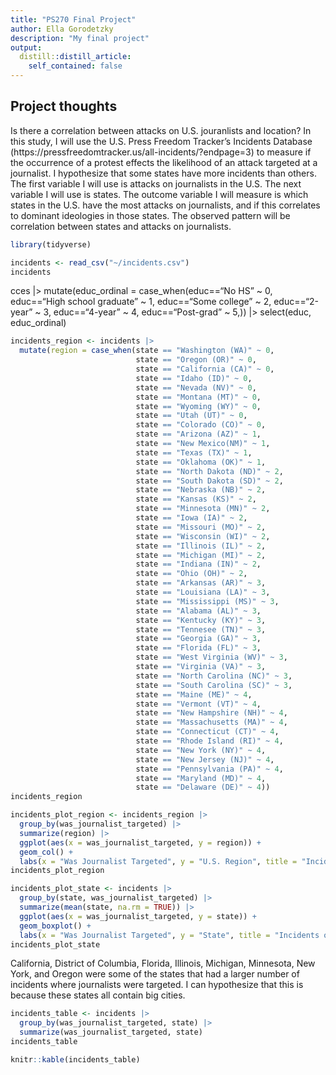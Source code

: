 ```yaml
---
title: "PS270 Final Project"
author: Ella Gorodetzky
description: "My final project"
output:
  distill::distill_article:
    self_contained: false
---
```




## Project thoughts

Is there a correlation between attacks on U.S. jouranlists and location? In this study, I will use the U.S. Press Freedom Tracker's Incidents Database (https://pressfreedomtracker.us/all-incidents/?endpage=3) to measure if the occurrence of a protest effects the likelihood of an attack targeted at a journalist. I hypothesize that some states have more incidents than others. The first variable I will use is attacks on journalists in the U.S. The next variable I will use is states. The outcome variable I will measure is which states in the U.S. have the most attacks on journalists, and if this correlates to dominant ideologies in those states. The observed pattern will be correlation between states and attacks on journalists.


```r
library(tidyverse)
```

```r
incidents <- read_csv("~/incidents.csv")
incidents
```
cces |>
mutate(educ_ordinal = case_when(educ=="No HS" ~ 0,
educ=="High school graduate" ~ 1,
educ=="Some college" ~ 2,
educ=="2-year" ~ 3,
educ=="4-year" ~ 4,
educ=="Post-grad" ~ 5,)) |>
select(educ, educ_ordinal)
```r
incidents_region <- incidents |>
  mutate(region = case_when(state == "Washington (WA)" ~ 0,
                            state == "Oregon (OR)" ~ 0,
                            state == "California (CA)" ~ 0,
                            state == "Idaho (ID)" ~ 0,
                            state == "Nevada (NV)" ~ 0,
                            state == "Montana (MT)" ~ 0,
                            state == "Wyoming (WY)" ~ 0,
                            state == "Utah (UT)" ~ 0,
                            state == "Colorado (CO)" ~ 0,
                            state == "Arizona (AZ)" ~ 1,
                            state == "New Mexico(NM)" ~ 1,
                            state == "Texas (TX)" ~ 1,
                            state == "Oklahoma (OK)" ~ 1,
                            state == "North Dakota (ND)" ~ 2,
                            state == "South Dakota (SD)" ~ 2,
                            state == "Nebraska (NB)" ~ 2,
                            state == "Kansas (KS)" ~ 2,
                            state == "Minnesota (MN)" ~ 2,
                            state == "Iowa (IA)" ~ 2,
                            state == "Missouri (MO)" ~ 2,
                            state == "Wisconsin (WI)" ~ 2,
                            state == "Illinois (IL)" ~ 2,
                            state == "Michigan (MI)" ~ 2,
                            state == "Indiana (IN)" ~ 2,
                            state == "Ohio (OH)" ~ 2,
                            state == "Arkansas (AR)" ~ 3,
                            state == "Louisiana (LA)" ~ 3,
                            state == "Mississippi (MS)" ~ 3,
                            state == "Alabama (AL)" ~ 3,
                            state == "Kentucky (KY)" ~ 3,
                            state == "Tennesee (TN)" ~ 3,
                            state == "Georgia (GA)" ~ 3,
                            state == "Florida (FL)" ~ 3,
                            state == "West Virginia (WV)" ~ 3,
                            state == "Virginia (VA)" ~ 3,
                            state == "North Carolina (NC)" ~ 3,
                            state == "South Carolina (SC)" ~ 3,
                            state == "Maine (ME)" ~ 4,
                            state == "Vermont (VT)" ~ 4,
                            state == "New Hampshire (NH)" ~ 4,
                            state == "Massachusetts (MA)" ~ 4,
                            state == "Connecticut (CT)" ~ 4,
                            state == "Rhode Island (RI)" ~ 4,
                            state == "New York (NY)" ~ 4,
                            state == "New Jersey (NJ)" ~ 4,
                            state == "Pennsylvania (PA)" ~ 4,
                            state == "Maryland (MD)" ~ 4,
                            state == "Delaware (DE)" ~ 4))
incidents_region
```
```r
incidents_plot_region <- incidents_region |>
  group_by(was_journalist_targeted) |>
  summarize(region) |>
  ggplot(aes(x = was_journalist_targeted, y = region)) +
  geom_col() +
  labs(x = "Was Journalist Targeted", y = "U.S. Region", title = "Incidents of U.S. Journalists Targeted By State")
incidents_plot_region
```



```r
incidents_plot_state <- incidents |>
  group_by(state, was_journalist_targeted) |>
  summarize(mean(state, na.rm = TRUE)) |>
  ggplot(aes(x = was_journalist_targeted, y = state)) +
  geom_boxplot() +
  labs(x = "Was Journalist Targeted", y = "State", title = "Incidents of U.S. Journalists Targeted By State")
incidents_plot_state
```

California, District of Columbia, Florida, Illinois, Michigan, Minnesota, New York, and Oregon were some of the states that had a larger number of incidents where journalists were targeted. I can hypothesize that this is because these states all contain big cities.

```r
incidents_table <- incidents |>
  group_by(was_journalist_targeted, state) |>
  summarize(was_journalist_targeted, state)
incidents_table

knitr::kable(incidents_table)
```
